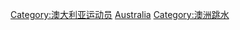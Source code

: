 [[Category:澳大利亚运动员|Category:澳大利亚运动员]]
[[Category:各國跳水運動員|Australia]]
[[Category:澳洲跳水|Category:澳洲跳水]]